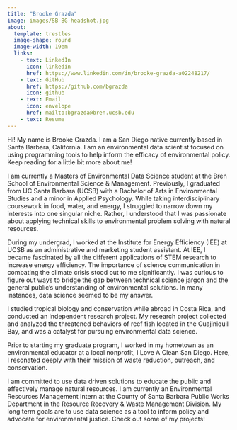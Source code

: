 ```yaml
---
title: "Brooke Grazda"
image: images/SB-BG-headshot.jpg
about: 
  template: trestles
  image-shape: round
  image-width: 19em
  links:
    - text: LinkedIn
      icon: linkedin
      href: https://www.linkedin.com/in/brooke-grazda-a02248217/
    - text: GitHub
      href: https://github.com/bgrazda
      icon: github
    - text: Email
      icon: envelope
      href: mailto:bgrazda@bren.ucsb.edu
    - text: Resume
---    
```


Hi! My name is Brooke Grazda. I am a San Diego native currently based in Santa Barbara, California. I am an environmental data scientist focused on using programming tools to help inform the efficacy of environmental policy. Keep reading for a little bit more about me!

I am currently a Masters of Environmental Data Science student at the Bren School of Environmental Science & Management. Previously, I graduated from UC Santa Barbara (UCSB) with a Bachelor of Arts in Environmental Studies and a minor in Applied Psychology. While taking interdisciplinary coursework in food, water, and energy, I struggled to narrow down my interests into one singular niche. Rather, I understood that I was passionate about applying technical skills to environmental problem solving with natural resources. 

During my undergrad, I worked at the Institute for Energy Efficiency (IEE) at UCSB as an administrative and marketing student assistant. At IEE, I became fascinated by all the different applications of STEM research to increase energy efficiency. The importance of science communication in combating the climate crisis stood out to me significantly. I was curious to figure out ways to bridge the gap between technical science jargon and the general public's understanding of environmental solutions. In many instances, data science seemed to be my answer.

I studied tropical biology and conservation while abroad in Costa Rica, and conducted an independent research project. My research project collected and analyzed the threatened behaviors of reef fish located in the Cuajiniquil Bay, and was a catalyst for pursuing environmental data science. 

Prior to starting my graduate program, I worked in my hometown as an environmental educator at a local nonprofit, I Love A Clean San Diego. Here, I resonated deeply with their mission of waste reduction, outreach, and conservation. 

I am committed to use data driven solutions to educate the public and effectively manage natural resources. I am currently an Environmental Resources Management Intern at the County of Santa Barbara Public Works Department in the Resource Recovery & Waste Management Division. My long term goals are to use data science as a tool to inform policy and advocate for environmental justice. Check out some of my projects!
